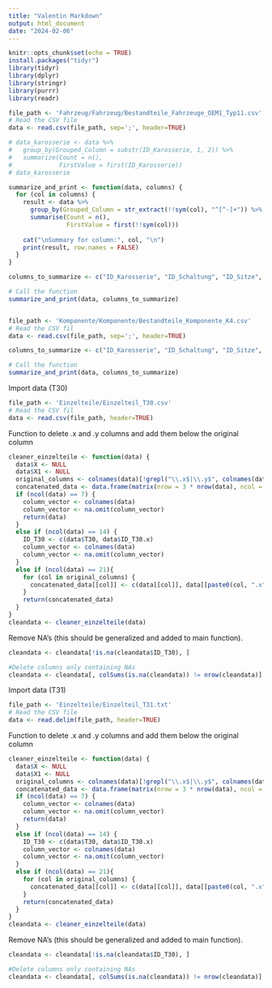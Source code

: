 ```yaml
---
title: "Valentin Markdown"
output: html_document
date: "2024-02-06"
---
```


```r
knitr::opts_chunk$set(echo = TRUE)
install.packages("tidyr")
library(tidyr)
library(dplyr)
library(stringr)
library(purrr)
library(readr)
```


```r
file_path <- 'Fahrzeug/Fahrzeug/Bestandteile_Fahrzeuge_OEM1_Typ11.csv'
# Read the CSV file
data <- read.csv(file_path, sep=';', header=TRUE)

# data_karosserie <- data %>%
#   group_by(Grouped_Column = substr(ID_Karosserie, 1, 2)) %>%
#   summarize(Count = n(),
#             FirstValue = first(ID_Karosserie))
# data_karosserie

summarize_and_print <- function(data, columns) {
  for (col in columns) {
    result <- data %>%
      group_by(Grouped_Column = str_extract(!!sym(col), "^[^-]+")) %>%
      summarise(Count = n(),
                FirstValue = first(!!sym(col)))
    
    cat("\nSummary for column:", col, "\n")
    print(result, row.names = FALSE)
  }
}

columns_to_summarize <- c("ID_Karosserie", "ID_Schaltung", "ID_Sitze", "ID_Motor")

# Call the function
summarize_and_print(data, columns_to_summarize)


file_path <- 'Komponente/Komponente/Bestandteile_Komponente_K4.csv'
# Read the CSV fil
data <- read.csv(file_path, sep=';', header=TRUE)

columns_to_summarize <- c("ID_Karosserie", "ID_Schaltung", "ID_Sitze", "ID_Motor")

# Call the function
summarize_and_print(data, columns_to_summarize)
```

Import data (T30)
```r
file_path <- 'Einzelteile/Einzelteil_T30.csv'
# Read the CSV fil
data <- read.csv(file_path, header=TRUE)

```


Function to delete .x and .y columns and add them below the original column
```r
cleaner_einzelteile <- function(data) {
  data$X <- NULL
  data$X1 <- NULL
  original_columns <- colnames(data)[!grepl("\\.x$|\\.y$", colnames(data))]
  concatenated_data <- data.frame(matrix(nrow = 3 * nrow(data), ncol = length(original_columns)))
  if (ncol(data) == 7) {
    column_vector <- colnames(data)
    column_vector <- na.omit(column_vector)
    return(data)
  }
  else if (ncol(data) == 14) {
    ID_T30 <- c(data$T30, data$ID_T30.x)
    column_vector <- colnames(data)
    column_vector <- na.omit(column_vector)
  }
  else if (ncol(data) == 21){
    for (col in original_columns) {
      concatenated_data[[col]] <- c(data[[col]], data[[paste0(col, ".x")]], data[[paste0(col, ".y")]])
    }
    return(concatenated_data)
  }
}
cleandata <- cleaner_einzelteile(data)
```

Remove NA's (this should be generalized and added to main function).
```r
cleandata <- cleandata[!is.na(cleandata$ID_T30), ]

#Delete columns only containing NAs
cleandata <- cleandata[, colSums(is.na(cleandata)) != nrow(cleandata)]
```

Import data (T31)
```r
file_path <- 'Einzelteile/Einzelteil_T31.txt'
# Read the CSV file
data <- read.delim(file_path, header=TRUE)

```


Function to delete .x and .y columns and add them below the original column
```r
cleaner_einzelteile <- function(data) {
  data$X <- NULL
  data$X1 <- NULL
  original_columns <- colnames(data)[!grepl("\\.x$|\\.y$", colnames(data))]
  concatenated_data <- data.frame(matrix(nrow = 3 * nrow(data), ncol = length(original_columns)))
  if (ncol(data) == 7) {
    column_vector <- colnames(data)
    column_vector <- na.omit(column_vector)
    return(data)
  }
  else if (ncol(data) == 14) {
    ID_T30 <- c(data$T30, data$ID_T30.x)
    column_vector <- colnames(data)
    column_vector <- na.omit(column_vector)
  }
  else if (ncol(data) == 21){
    for (col in original_columns) {
      concatenated_data[[col]] <- c(data[[col]], data[[paste0(col, ".x")]], data[[paste0(col, ".y")]])
    }
    return(concatenated_data)
  }
}
cleandata <- cleaner_einzelteile(data)
```

Remove NA's (this should be generalized and added to main function).
```r
cleandata <- cleandata[!is.na(cleandata$ID_T30), ]

#Delete columns only containing NAs
cleandata <- cleandata[, colSums(is.na(cleandata)) != nrow(cleandata)]
```
